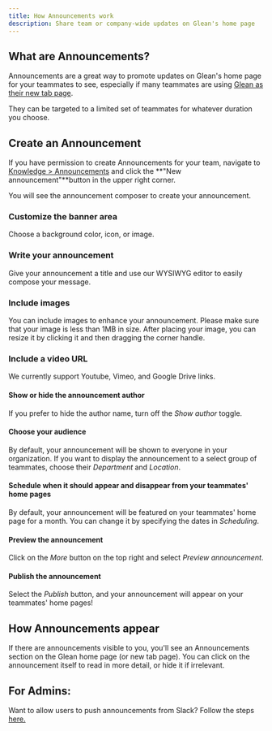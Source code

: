 ```yaml
---
title: How Announcements work
description: Share team or company-wide updates on Glean's home page
---
```


## What are Announcements?

Announcements are a great way to promote updates on Glean's home page for your teammates to see, especially if many teammates are using [Glean as their new tab page](https://chrome.google.com/webstore/detail/scio-search/cfpdompphcacgpjfbonkdokgjhgabpij).

They can be targeted to a limited set of teammates for whatever duration you choose.

## Create an Announcement

If you have permission to create Announcements for your team, navigate to [Knowledge > Announcements](https://app.askscio.com/knowledge/announcements) and click the **"New announcement"**button in the upper right corner.

You will see the announcement composer to create your announcement.

### Customize the banner area

Choose a background color, icon, or image.

### Write your announcement

Give your announcement a title and use our WYSIWYG editor to easily compose your message.

### Include images

You can include images to enhance your announcement. Please make sure that your image is less than 1MB in size. After placing your image, you can resize it by clicking it and then dragging the corner handle.

### Include a video URL

We currently support Youtube, Vimeo, and Google Drive links.

#### Show or hide the announcement author

If you prefer to hide the author name, turn off the *Show author* toggle.

#### Choose your audience

By default, your announcement will be shown to everyone in your organization. If you want to display the announcement to a select group of teammates, choose their *Department* and *Location*.

#### Schedule when it should appear and disappear from your teammates' home pages

By default, your announcement will be featured on your teammates' home page for a month. You can change it by specifying the dates in *Scheduling*.

#### Preview the announcement

Click on the *More* button on the top right and select *Preview announcement*.

#### Publish the announcement

Select the *Publish* button, and your announcement will appear on your teammates' home pages!

## How Announcements appear

If there are announcements visible to you, you'll see an Announcements section on the Glean home page (or new tab page). You can click on the announcement itself to read in more detail, or hide it if irrelevant.

## For Admins:

Want to allow users to push announcements from Slack? Follow the steps [here.](https://help.glean.com/en/articles/6446489-admin-guide-setting-up-creating-announcements-from-slack)
